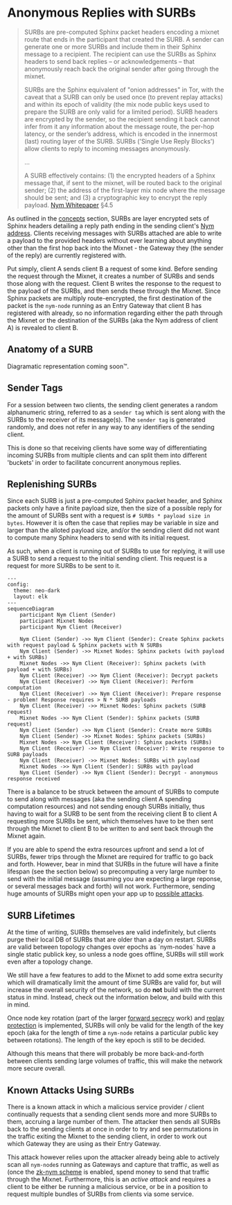 
# Anonymous Replies with SURBs

> SURBs are pre-computed Sphinx packet headers encoding a mixnet route that ends in the participant that created the SURB. A sender can generate one or more SURBs and include them in their Sphinx message to a recipient. The recipient can use the SURBs as Sphinx headers to send back replies – or acknowledgements – that anonymously reach back the original sender after going through the mixnet.
>
> SURBs are the Sphinx equivalent of "onion addresses" in Tor, with the caveat that a SURB can only be used once (to prevent replay attacks) and within its epoch of validity (the mix node public keys used to prepare the SURB are only valid for a limited period). SURB headers are encrypted by the sender, so the recipient sending it back cannot infer from it any information about the message route, the per-hop latency, or the sender’s address, which is encoded in the innermost (last) routing layer of the SURB. SURBs ('Single Use Reply Blocks') allow clients to reply to incoming messages anonymously.
>
> ...
>
> A SURB effectively contains: (1) the encrypted headers of a Sphinx message that, if sent to the mixnet, will be routed back to the original sender; (2) the address of the first-layer mix node where the message should be sent; and (3) a cryptographic key to encrypt the reply payload.
> [Nym Whitepaper](https://nymtech.net/nym-whitepaper.pdf) §4.5

As outlined in the [concepts](../concepts/anonymous-replies) section, SURBs are layer encrypted sets of Sphinx headers detailing a reply path ending in the sending client's [Nym address](../traffic/addressing-system). Clients receiving messages with SURBs attached are able to write a payload to the provided headers without ever learning about anything other than the first hop back into the Mixnet - the Gateway they (the sender of the reply) are currently registered with.

Put simply, client A sends client B a request of some kind. Before sending the request through the Mixnet, it creates a number of SURBs and sends those along with the request. Client B writes the response to the request to the payload of the SURBs, and then sends these through the Mixnet. Since Sphinx packets are multiply route-encrypted, the first destination of the packet is the `nym-node` running as an Entry Gateway that client B has registered with already, so no information regarding either the path through the Mixnet or the destination of the SURBs (aka the Nym address of client A) is revealed to client B.

## Anatomy of a SURB
Diagramatic representation coming soon™️.

## Sender Tags
For a session between two clients, the sending client generates a random alphanumeric string, referred to as a `sender tag` which is sent along with the SURBs to the receiver of its message(s). The `sender tag` is generated randomly, and does not refer in any way to any identifiers of the sending client.

This is done so that receiving clients have some way of differentiating incoming SURBs from multiple clients and can split them into different 'buckets' in order to facilitate concurrent anonymous replies.

## Replenishing SURBs
Since each SURB is just a pre-computed Sphinx packet header, and Sphinx packets only have a finite payload size, then the size of a possible reply for the amount of SURBs sent with a request is `# SURBs * payload size in bytes`. However it is often the case that replies may be variable in size and larger than the alloted payload size, and/or the sending client did not want to compute many Sphinx headers to send with its initial request.

As such, when a client is running out of SURBs to use for replying, it will use a SURB to send a request to the initial sending client. This request is a request for more SURBs to be sent to it.


```mermaid
---
config:
  theme: neo-dark
  layout: elk
---
sequenceDiagram
    participant Nym Client (Sender)
    participant Mixnet Nodes
    participant Nym Client (Receiver)

    Nym Client (Sender) ->> Nym Client (Sender): Create Sphinx packets with request payload & Sphinx packets with N SURBs
    Nym Client (Sender) ->> Mixnet Nodes: Sphinx packets (with payload + with SURBs)
    Mixnet Nodes ->> Nym Client (Receiver): Sphinx packets (with payload + with SURBs)
    Nym Client (Receiver) ->> Nym Client (Receiver): Decrypt packets
    Nym Client (Receiver) ->> Nym Client (Receiver): Perform computation
    Nym Client (Receiver) ->> Nym Client (Receiver): Prepare response - problem! Response requires > N * SURB payloads
    Nym Client (Receiver) ->> Mixnet Nodes: Sphinx packets (SURB request)
    Mixnet Nodes ->> Nym Client (Sender): Sphinx packets (SURB request)
    Nym Client (Sender) ->> Nym Client (Sender): Create more SURBs
    Nym Client (Sender) ->> Mixnet Nodes: Sphinx packets (SURBs)
    Mixnet Nodes ->> Nym Client (Receiver): Sphinx packets (SURBs)
    Nym Client (Receiver) ->> Nym Client (Receiver): Write response to SURB payloads
    Nym Client (Receiver) ->> Mixnet Nodes: SURBs with payload
    Mixnet Nodes ->> Nym Client (Sender): SURBs with payload
    Nym Client (Sender) ->> Nym Client (Sender): Decrypt - anonymous response received
```

There is a balance to be struck between the amount of SURBs to compute to send along with messages (aka the sending client A spending computation resources) and not sending enough SURBs initially, thus having to wait for a SURB to be sent from the receiving client B to client A requesting more SURBs be sent, which themselves have to be then sent through the Mixnet to client B to be written to and sent back through the Mixnet again.

If you are able to spend the extra resources upfront and send a lot of SURBs, fewer trips through the Mixnet are required for traffic to go back and forth. However, bear in mind that SURBs in the future will have a finite lifespan (see the section below) so precomputing a very large number to send with the initial message (assuming you are expecting a large reponse, or several messages back and forth) will not work. Furthermore, sending huge amounts of SURBs might open your app up to [possible attacks](#anatomy-of-a-surb).

## SURB Lifetimes
<Callout type="warning">
  At the time of writing, SURBs themselves are valid indefinitely, but clients purge their local DB of SURBs that are older than a day on restart. SURBs are valid between topology changes over epochs as `nym-nodes` have a single static publick key, so unless a node goes offline, SURBs will still work even after a topology change.

  We still have a few features to add to the Mixnet to add some extra security which will dramatically limit the amount of time SURBs are valid for, but will increase the overall security of the network, so do **not** build with the current status in mind. Instead, check out the information below, and build with this in mind.
</Callout>

Once node key rotation (part of the larger [forward secrecy](https://en.wikipedia.org/wiki/Forward_secrecy) work) and [replay protection](https://www.kaspersky.com/resource-center/definitions/replay-attack) is implemented, SURBs will only be valid for the length of the key epoch (aka for the length of time a `nym-node` retains a particular public key between rotations). The length of the key epoch is still to be decided.

Although this means that there will probably be more back-and-forth between clients sending large volumes of traffic, this will make the network more secure overall.

## Known Attacks Using SURBs
There is a known attack in which a malicious service provider / client continually requests that a sending client sends more and more SURBs to them, accruing a large number of them. The attacker then sends all SURBs back to the sending clients at once in order to try and see permutations in the traffic exiting the Mixnet to the sending client, in order to work out which Gateway they are using as their Entry Gateway.

This attack however relies upon the attacker already being able to actively scan all `nym-node`s running as Gateways and capture that traffic, as well as (once the [zk-nym scheme]() is enabled, spend money to send that traffic through the Mixnet. Furthermore, this is an _active attack_ and requires a client to be either be running a malicious service, or be in a position to request multiple bundles of SURBs from clients via some service.

